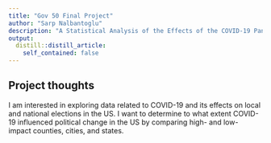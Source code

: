 ```yaml
---
title: "Gov 50 Final Project"
author: "Sarp Nalbantoglu"
description: "A Statistical Analysis of the Effects of the COVID-19 Pandemic on Politcal Leaning at the County, State, and National Levels (2020-2022) "
output:
  distill::distill_article:
    self_contained: false
---
```




## Project thoughts

I am interested in exploring data related to COVID-19 and its effects on local and national elections in the US. I want to determine to what extent COVID-19 influenced political change in the US by comparing high- and low- impact counties, cities, and states. 